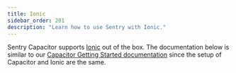 ```yaml
---
title: Ionic
sidebar_order: 201
description: "Learn how to use Sentry with Ionic."
---
```


Sentry Capacitor supports [Ionic](https://ionicframework.com/) out of the box. The documentation below is similar to our [Capacitor Getting Started documentation](/platforms/javascript/guides/capacitor/) since the setup of Capacitor and Ionic are the same.

<PlatformContent includePath="common/getting-started/install" />

<PlatformContent includePath="common/getting-started/configure" />
